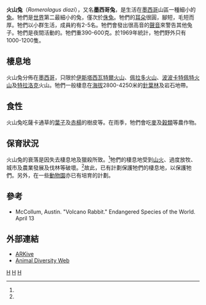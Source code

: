 {{Speciesbox
| taxon = Romerolagus
| image = Romerolagus diazi (dispale) 001.jpg
| status = EN
| status_system = iucn3.1
| status_ref = <ref name=iucn>{{IUCN2008 | assessors = Mexican Association for Conservation and Study of Lagomorphs (AMCELA), Romero Malpica, F.J., Rangel Cordero, H., de Grammont, P.C. & Cuarón, A.D. | year = 2008 | id = 19742 | title = Romerolagus diazi | downloaded = 2009-02-24}}</ref>
| parent_authority = [[梅利亞姆|Merriam]], 1896
| authority = ([[Fernando_Ferrari-Pérez|Ferrari-Pérez]], 1893)
| range_map = Volcano Rabbit area.png
}}

'''火山兔'''（''Romerolagus diazi''），又名'''墨西哥兔'''，是生活在[[墨西哥|墨西哥]]山區一種細小的[[兔|兔]]。牠們是[[世界|世界]]第二最細小的兔，僅次於[[侏兔|侏兔]]。牠們的[[耳朵|耳朵]]很圓，腳短，毛短而厚。牠們以小群生活，成員約有2-5名。牠們會發出很高音的[[聲音|聲音]]來警告其他兔子。牠們是夜間活動的。牠們重390-600克。於1969年統計，牠們野外只有1000-1200隻。

== 棲息地 ==
火山兔分佈在[[墨西哥|墨西哥]]，只限於[[伊斯塔西瓦特爾火山|伊斯塔西瓦特爾火山]]、[[佩拉多火山|佩拉多火山]]、[[波波卡特佩特火山|波波卡特佩特火山]]及[[特拉洛克|特拉洛克]]火山。牠們一般棲息在[[海拔|海拔]]2800-4250米的[[針葉林|針葉林]]及岩石地帶。

== 食性 ==
火山兔吃薩卡通草的[[葉子|葉子]]及[[赤楊|赤楊]]的樹皮等。在雨季，牠們會吃[[麥|麥]]及[[穀類|穀類]]等農作物。

== 保育狀況 ==
火山兔的衰落是因失去棲息地及獵殺所致。<ref name=iucn/>牠們的棲息地受到[[山火|山火]]、過度放牧、城市及農業發展及伐林等破壞。<ref name=iucn/>故此，已有計劃保護牠們的棲息地，以保護牠們。另外，在一些[[動物園|動物園]]亦已有培育的計劃。

== 參考 ==
{{reflist}}
* McCollum, Austin. "Volcano Rabbit." Endangered Species of the World. April 13

== 外部連結 ==
* [https://web.archive.org/web/20070208063129/http://www.arkive.org/species/GES/mammals/Romerolagus_diazi/ ARKive]
* [http://animaldiversity.ummz.umich.edu/site/accounts/information/Romerolagus_diazi.html Animal Diversity Web] {{Wayback|url=http://animaldiversity.ummz.umich.edu/site/accounts/information/Romerolagus_diazi.html |date=20040816213224 }}
{{兔形目}}
{{Taxonbar|from=Q668030}}

[[Category:火山兔屬|H]]
[[Category:墨西哥哺乳動物|H]]
[[Category:1893年描述的动物|H]]